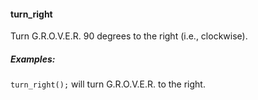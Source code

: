 #### turn_right

Turn G.R.O.V.E.R. 90 degrees to the right (i.e., clockwise).

##### Examples:

`turn_right();` will turn G.R.O.V.E.R. to the right.
